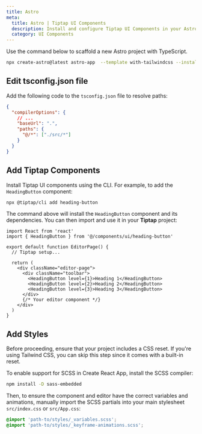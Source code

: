 ```yaml
---
title: Astro
meta:
  title: Astro | Tiptap UI Components
  description: Install and configure Tiptap UI Components in your Astro project.
  category: UI Components
---
```


Use the command below to scaffold a new Astro project with TypeScript.

```bash
npx create-astro@latest astro-app  --template with-tailwindcss --install --add react --git
```

## Edit tsconfig.json file

Add the following code to the `tsconfig.json` file to resolve paths:

```json
{
  "compilerOptions": {
    // ...
    "baseUrl": ".",
    "paths": {
      "@/*": ["./src/*"]
    }
  }
}
```

## Add Tiptap Components

Install Tiptap UI components using the CLI. For example, to add the `HeadingButton` component:

```bash
npx @tiptap/cli add heading-button
```

The command above will install the `HeadingButton` component and its dependencies. You can then import and use it in your **Tiptap** project:

```tsx
import React from 'react'
import { HeadingButton } from '@/components/ui/heading-button'

export default function EditorPage() {
  // Tiptap setup...

  return (
    <div className="editor-page">
      <div className="toolbar">
        <HeadingButton level={1}>Heading 1</HeadingButton>
        <HeadingButton level={2}>Heading 2</HeadingButton>
        <HeadingButton level={3}>Heading 3</HeadingButton>
      </div>
      {/* Your editor component */}
    </div>
  )
}
```

## Add Styles

Before proceeding, ensure that your project includes a CSS reset. If you're using Tailwind CSS, you can skip this step since it comes with a built-in reset.

To enable support for SCSS in Create React App, install the SCSS compiler:

```bash
npm install -D sass-embedded
```

Then, to ensure the component and editor have the correct variables and animations, manually import the SCSS partials into your main stylesheet `src/index.css` or `src/App.css`:

```css
@import 'path-to/styles/_variables.scss';
@import 'path-to/styles/_keyframe-animations.scss';
```

